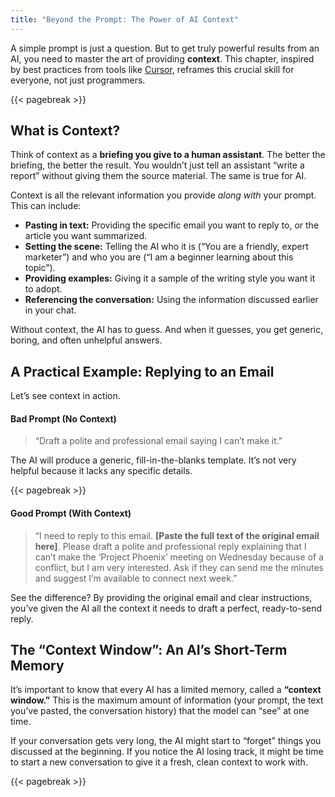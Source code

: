 ```yaml
---
title: "Beyond the Prompt: The Power of AI Context"
---
```


A simple prompt is just a question. But to get truly powerful results from an AI, you need to master the art of providing **context**. This chapter, inspired by best practices from tools like [Cursor](https://cursor.com/learn/context), reframes this crucial skill for everyone, not just programmers.

{{< pagebreak >}}

## What is Context?

Think of context as a **briefing you give to a human assistant**. The better the briefing, the better the result. You wouldn't just tell an assistant "write a report" without giving them the source material. The same is true for AI.

Context is all the relevant information you provide *along with* your prompt. This can include:

-   **Pasting in text:** Providing the specific email you want to reply to, or the article you want summarized.
-   **Setting the scene:** Telling the AI who it is ("You are a friendly, expert marketer") and who you are ("I am a beginner learning about this topic").
-   **Providing examples:** Giving it a sample of the writing style you want it to adopt.
-   **Referencing the conversation:** Using the information discussed earlier in your chat.

Without context, the AI has to guess. And when it guesses, you get generic, boring, and often unhelpful answers.

## A Practical Example: Replying to an Email

Let's see context in action.

#### Bad Prompt (No Context)
> "Draft a polite and professional email saying I can't make it."

The AI will produce a generic, fill-in-the-blanks template. It's not very helpful because it lacks any specific details.

{{< pagebreak >}}

#### Good Prompt (With Context)
> "I need to reply to this email. **[Paste the full text of the original email here]**. Please draft a polite and professional reply explaining that I can't make the 'Project Phoenix' meeting on Wednesday because of a conflict, but I am very interested. Ask if they can send me the minutes and suggest I'm available to connect next week."

See the difference? By providing the original email and clear instructions, you've given the AI all the context it needs to draft a perfect, ready-to-send reply.

## The "Context Window": An AI's Short-Term Memory

It's important to know that every AI has a limited memory, called a **"context window."** This is the maximum amount of information (your prompt, the text you've pasted, the conversation history) that the model can "see" at one time.

If your conversation gets very long, the AI might start to "forget" things you discussed at the beginning. If you notice the AI losing track, it might be time to start a new conversation to give it a fresh, clean context to work with.

{{< pagebreak >}}
